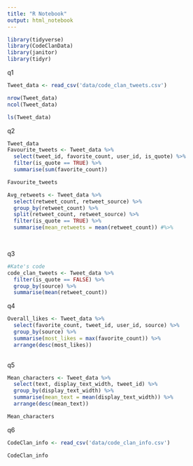 ```yaml
---
title: "R Notebook"
output: html_notebook
---
```

```r
library(tidyverse)
library(CodeClanData)
library(janitor)
library(tidyr)
```

q1
```r
Tweet_data <- read_csv('data/code_clan_tweets.csv')

nrow(Tweet_data)
ncol(Tweet_data)

ls(Tweet_data)

```
q2
```r
Tweet_data
Favourite_tweets <- Tweet_data %>% 
  select(tweet_id, favorite_count, user_id, is_quote) %>% 
  filter(is_quote == TRUE) %>% 
  summarise(sum(favorite_count))

Favourite_tweets
```

```r
Avg_retweets <- Tweet_data %>% 
  select(retweet_count, retweet_source) %>% 
  group_by(retweet_count) %>%
  split(retweet_count, retweet_source) %>% 
  filter(is_quote == TRUE) %>% 
  summarise(mean_retweets = mean(retweet_count)) #%>%

   

```
q3
```r
#Kate's code
code_clan_tweets <- Tweet_data %>% 
  filter(is_quote == FALSE) %>% 
  group_by(source) %>% 
  summarise(mean(retweet_count))
```
q4
```r
Overall_likes <- Tweet_data %>% 
  select(favorite_count, tweet_id, user_id, source) %>% 
  group_by(source) %>% 
  summarise(most_likes = max(favorite_count)) %>% 
  arrange(desc(most_likes))
  
```
q5
```r
Mean_characters <- Tweet_data %>% 
  select(text, display_text_width, tweet_id) %>% 
  group_by(display_text_width) %>% 
  summarise(mean_text = mean(display_text_width)) %>% 
  arrange(desc(mean_text))

Mean_characters  
```
q6
```r
CodeClan_info <- read_csv('data/code_clan_info.csv')

CodeClan_info
```

```r

```

